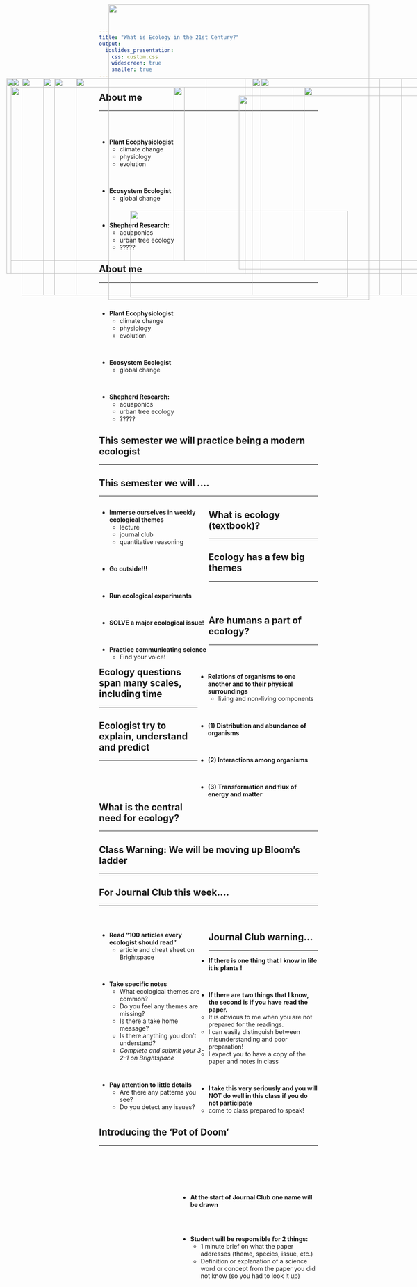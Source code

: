 ```yaml
---
title: "What is Ecology in the 21st Century?"
output: 
  ioslides_presentation:
    css: custom.css
    widescreen: true
    smaller: true
---
```


## About me
<hr>
<br/>
<br />

* **Plant Ecophysiologist**
    + climate change
    + physiology
    + evolution
    
<br />

* **Ecosystem Ecologist**
    + global change

<br />

* **Shepherd Research:**
    + aquaponics 
    + urban tree ecology
    + ?????
    
<IMG STYLE="position:absolute; TOP:200px; LEFT:400px; WIDTH:275px; HEIGHT:400px" SRC="images/team.jpg">

<IMG STYLE="position:absolute; TOP:200px; LEFT:700px; WIDTH:275px; HEIGHT:400px" SRC="images/wtc.jpg">

## About me
<hr>
<br/>
<br />

* **Plant Ecophysiologist**
    + climate change
    + physiology
    + evolution
    
<br />

* **Ecosystem Ecologist**
    + global change

<br />

* **Shepherd Research:**
    + aquaponics 
    + urban tree ecology
    + ?????
    
<IMG STYLE="position:absolute; TOP:200px; LEFT:400px; WIDTH:625px; HEIGHT:400px" SRC="images/me_pic.png">

## This semester we will practice being a modern ecologist
<hr>

<IMG STYLE="position:absolute; TOP:180px; LEFT:175px; WIDTH:700px; HEIGHT:500px" SRC="images/ecologist.jpg">

## This semester we will ....
<hr>
<div style="float: left; width: 50%;">
* **Immerse ourselves in weekly ecological themes**
    + lecture
    + journal club
    + quantitative reasoning

<br/>

* **Go outside!!!**

<br/>

* **Run ecological experiments**

<br/>

* **SOLVE a major ecological issue!**

<br/>

* **Practice communicating science**
   + Find your voice!
   
</div>

<IMG STYLE="position:absolute; TOP:220px; LEFT:550px; WIDTH:500px; HEIGHT:400px" SRC="images/ecologist2.jpg">

## What is ecology (textbook)?
<hr>

<IMG STYLE="position:absolute; TOP:180px; LEFT:100px; WIDTH:900px; HEIGHT:500px" SRC="images/ecologypic.jpg">

## Ecology has a few big themes
<hr>
<br/>
<br/>

<IMG STYLE="position:absolute; TOP:180px; LEFT:25px; WIDTH:450px; HEIGHT:450px" SRC="images/earth.jpg">

<div style="float: right; width: 55%;">

* **Relations of organisms to one another and to their physical surroundings**
    + living and non-living components

<br/>

* **(1) Distribution and abundance of organisms**


<br/>


* **(2) Interactions among organisms**

<br/> 

* **(3) Transformation and flux of energy and matter**
    
</div>

## Are humans a part of ecology?
<hr>

<IMG STYLE="position:absolute; TOP:180px; LEFT:50px; WIDTH:1000px; HEIGHT:450px" SRC="images/humans.jpg">

## Ecology questions span many scales, including time
<hr>

<IMG STYLE="position:absolute; TOP:180px; LEFT:15px; WIDTH:550px; HEIGHT:450px" SRC="images/scales.jpg">

<IMG STYLE="position:absolute; TOP:180px; LEFT:600px; WIDTH:500px; HEIGHT:450px" SRC="images/scales2.jpg">

## Ecologist try to explain, understand and predict
<hr>
<br/>
<br/>
<br/>

<IMG STYLE="position:absolute; TOP:180px; LEFT:50px; WIDTH:1000px; HEIGHT:500px" SRC="images/vultures.png">

##

<IMG STYLE="position:absolute; TOP:10px; LEFT:250px; WIDTH:600px; HEIGHT:680px" SRC="images/data_prarie.png">

## What is the central need for ecology?
<hr>

<IMG STYLE="position:absolute; TOP:180px; LEFT:125px; WIDTH:800px; HEIGHT:500px" SRC="images/datatypes.png">

## Class Warning: We will be moving up Bloom's ladder
<hr>

<IMG STYLE="position:absolute; TOP:180px; LEFT:175px; WIDTH:800px; HEIGHT:500px" SRC="images/blooms.png">

## For Journal Club this week....
<hr>
<br/>

<div style="float: left; width: 50%;">

* **Read "100 articles every ecologist should read"**
    + article and cheat sheet on Brightspace

<br/>

* **Take specific notes**
    + What ecological themes are common?
    + Do you feel any themes are missing?
    + Is there a take home message?
    + Is there anything you don't understand?
    + *Complete and submit your 3-2-1 on Brightspace*

<br/>

* **Pay attention to little details**
    + Are there any patterns you see?
    + Do you detect any issues?
    
</div>

<IMG STYLE="position:absolute; TOP:180px; LEFT:580px; WIDTH:450px; HEIGHT:500px" SRC="images/100.png">

## Journal Club warning...
<hr>

* **If there is one thing that I know in life it is plants !**

<br/>

* **If there are two things that I know, the second is if you have read the paper.**
    + It is obvious to me when you are not prepared for the readings.
    + I can easily distinguish between misunderstanding and poor preparation!
    + I expect you to have a copy of the paper and notes in class

<br/>

* **I take this very seriously and you will NOT do well in this class if you do not participate**
    + come to class prepared to speak!
    
<IMG STYLE="position:absolute; TOP:485px; LEFT:300px; WIDTH:500px; HEIGHT:200px" SRC="images/warn.jpg">

## Introducing the 'Pot of Doom'
<hr>
<br/>
<br/>
<br/>
<br/>


<div style="float: right; width: 63%;">

* **At the start of Journal Club one name will be drawn**

<br/>
<br/>

* **Student will be responsible for 2 things:**
    + 1 minute brief on what the paper addresses (theme, species, issue, etc.)
    + Definition or explanation of a science word or concept from the paper you did not know (so you had to look it up)

</div>

<IMG STYLE="position:absolute; TOP:200px; LEFT:25px; WIDTH:400px; HEIGHT:400px" SRC="images/doom2.jpg">